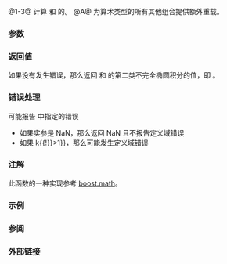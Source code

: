{{cpp/title|ellint_2|ellint_2f|ellint_2l}}
{{cpp/numeric/special_functions/navbar}}
{{dcl begin}}
{{dcl header|cmath}}
{{dcl rev multi|num=1|since1=c++17|dcl1=
float       ellint_2 ( float k, float phi );
double      ellint_2 ( double k, double phi );
long double ellint_2 ( long double k, long double phi );
|since2=c++23|dcl2=
/* 浮点数类型 */ ellint_2( /* 浮点数类型 */ k,
                                    /* 浮点数类型 */ phi );
}}
{{dcl|num=2|since=c++17|
float       ellint_2f( float k, float phi );
}}
{{dcl|num=3|since=c++17|
long double ellint_2l( long double k, long double phi );
}}
{{dcl h|[[#注解|额外重载]]}}
{{dcl header|cmath}}
{{dcl|num=A|since=c++17|
template&lt; class Arithmetic1, class Arithmetic2 &gt;
/* 公共浮点数类型 */
    ellint_2( Arithmetic1 k, Arithmetic2 phi );
}}
{{dcl end}}

@1-3@ 计算 {{c|k}} 和 {{c|phi}} 的{{enwiki|Elliptic integral#Incomplete elliptic integral of the second kind|第二类不完全椭圆积分}}。{{rev inl|since=c++23|标准库提供所有以无 cv 限定的浮点数类型作为形参 {{c|k}} 和 {{c|phi}} 的类型的 {{tt|std::ellint_2}} 重载。}}
@A@ 为算术类型的所有其他组合提供额外重载。

===参数===
{{par begin}}
{{par|k|椭圆模或离心率（浮点数或整数）}}
{{par|phi|雅可比振幅（浮点数或整数，以弧度度量）}}
{{par end}}

===返回值===
如果没有发生错误，那么返回 {{c|k}} 和 {{c|phi}} 的第二类不完全椭圆积分的值，即 {{math|{{minteg|0|phi|{{mrad|1-k{{su|p=2}}sin{{su|p=2}}θ}}dθ}}}}。

===错误处理===
可能报告 {{lc|math_errhandling}} 中指定的错误
* 如果实参是 NaN，那么返回 NaN 且不报告定义域错误
* 如果 {{math|{{!}}k{{!}}&gt;1}}，那么可能发生定义域错误

===注解===
{{cpp/numeric/special functions/older impl note}}

此函数的一种实现参考 [https://www.boost.org/doc/libs/release/libs/math/doc/html/math_toolkit/ellint/ellint_2.html boost.math]。

{{cpp/numeric/special functions/additional overload note|ellint2}}

===示例===
{{example
|code=
#include &lt;cmath&gt;
#include &lt;iostream&gt;
#include &lt;numbers&gt;

int main()
{
    const double hpi = std::numbers::pi / 2.0;
    
    std::cout &lt;&lt; "E(0,π/2)  = " &lt;&lt; std::ellint_2(0, hpi) &lt;&lt; '\n'
              &lt;&lt; "E(0,-π/2) = " &lt;&lt; std::ellint_2(0, -hpi) &lt;&lt; '\n'
              &lt;&lt; "π/2       = " &lt;&lt; hpi &lt;&lt; '\n'
              &lt;&lt; "E(0.7,0)  = " &lt;&lt; std::ellint_2(0.7, 0) &lt;&lt; '\n'
              &lt;&lt; "E(1,π/2)  = " &lt;&lt; std::ellint_2(1, hpi) &lt;&lt; '\n';
}
|output=
E(0,π/2)  = 1.5708
E(0,-π/2) = -1.5708
π/2       = 1.5708
E(0.7,0)  = 0
E(1,π/2)  = 1
}}

===参阅===
{{dsc begin}}
{{dsc inc|cpp/numeric/special functions/dsc comp_ellint_2}}
{{dsc end}}

===外部链接===
{{eli|[https://mathworld.wolfram.com/EllipticIntegraloftheSecondKind.html Weisstein, Eric W. “第二类椭圆积分”]来自 MathWorld--A Wolfram Web Resource。}}

{{langlinks|de|en|es|fr|it|ja|pt|ru}}